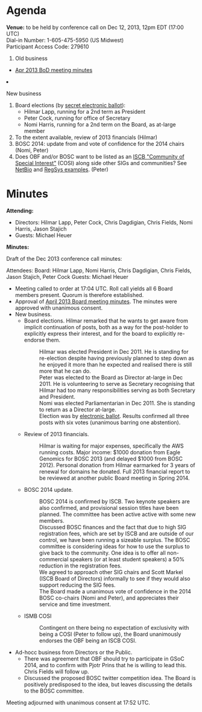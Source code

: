 = Agenda =

'''Venue:''' to be held by conference call on Dec 12, 2013, 12pm EDT (17:00 UTC) <br/>
Dial-in Number:	1-605-475-5950  (US Midwest) <br/>
Participant Access Code:	279610

<ol>
<li> Old business </li>
 <ul>
  <li> [[Minutes:2013_Apr_ConfCall| Apr 2013 BoD meeting minutes]]</li>
 </ul>  
<li>New business</li>
<ol style="list-style-type:lower-roman">
 <li> Board elections (by [https://vote.heliosvoting.org/helios/e/obf-board-dec2013 secret electronic ballot]):
 <ul><li>Hilmar Lapp, running for a 2nd term as President</li>
   <li>Peter Cock, running for office of Secretary</li>
  <li> Nomi Harris, running for a 2nd term on the Board, as at-large member </li>
  </ul></li>
  <li> To the extent available, review of 2013 financials (Hilmar) </li>
  <li> BOSC 2014: update from and vote of confidence for the 2014 chairs (Nomi, Peter)</li>
  <li> Does OBF and/or BOSC want to be listed as an [http://www.iscb.org/iscb-affiliates-cosis ISCB "Community of Special Interest"] (COSI) along side other SIGs and communities? See [http://www.iscb.org/iscb-netbio-cosi NetBio] and [http://www.iscb.org/iscb-regsys-cosi RegSys examples]. (Peter) </li>
</ol>
</ol>

= Minutes =

'''Attending:'''
* Directors: Hilmar Lapp, Peter Cock, Chris Dagdigian, Chris Fields, Nomi Harris, Jason Stajich
* Guests: Michael Heuer

'''Minutes:'''

Draft of the Dec 2013 conference call minutes:

Attendees:
Board: Hilmar Lapp, Nomi Harris, Chris Dagdigian, Chris Fields, Jason Stajich, Peter Cock
Guests: Michael Heuer

* Meeting called to order at 17:04 UTC. Roll call yields all 6 Board members present. Quorum is therefore established.
* Approval of [http://www.open-bio.org/wiki/Minutes:2013_Apr_ConfCall April 2013 Board meeting minutes]. The minutes were approved with unanimous consent.
* New business.
** Board elections. Hilmar remarked that he wants to get aware from implicit continuation of posts, both as a way for the post-holder to explicitly express their interest, and for the board to explicitly re-endorse them.
**: Hilmar was elected President in Dec 2011. He is standing for re-election despite having previously planned to step down as he enjoyed it more than he expected and realised there is still more that he can do.
**: Peter was elected to the Board as Director at-large in Dec 2011. He is volunteering to serve as Secretary recognising that Hilmar had too many responsibilities serving as both Secretary and President.
**: Nomi was elected Parliamentarian in Dec 2011. She is standing to return as a Director at-large.
**: Election was by [https://vote.heliosvoting.org/helios/e/obf-board-dec2013 electronic ballot]. Results confirmed all three posts with six votes (unanimous barring one abstention).
** Review of 2013 financials.
**: Hilmar is waiting for major expenses, specifically the AWS running costs. Major income: $1000 donation from Eagle Genomics for BOSC 2013 (and delayed $1000 from BOSC 2012). Personal donation from Hilmar earmarked for 3 years of renewal for domains he donated. Full 2013 financial report to be reviewed at another public Board meeting in Spring 2014.
** BOSC 2014 update.
**: BOSC 2014 is confirmed by ISCB. Two keynote speakers are also confirmed, and provisional session titles have been planned. The committee has been active active with some new members.
**: Discussed BOSC finances and the fact that due to high SIG registration fees, which are set by ISCB and are outside of our control, we have been running a sizeable surplus. The BOSC committee is considering ideas for how to use the surplus to give back to the community. One idea is to offer all non-commercial speakers (or at least student speakers) a 50% reduction in the registration fees.
**: We agreed to approach other SIG chairs and Scott Markel (ISCB Board of Directors) informally to see if they would also support reducing the SIG fees.
**: The Board made a unanimous vote of confidence in the 2014 BOSC co-chairs (Nomi and Peter), and appreciates their service and time investment.
** ISMB COSI
**: Contingent on there being no expectation of exclusivity with being a COSI (Peter to follow up), the Board unanimously endorses the OBF being an ISCB COSI.
* Ad-hocc business from Directors or the Public.
** There was agreement that OBF should try to participate in GSoC 2014, and to confirm with Pjotr Prins that he is willing to lead this. Chris Fields will follow up.
** Discussed the proposed BOSC twitter competition idea. The Board is positively predisposed to the idea, but leaves discussing the details to the BOSC committee.
Meeting adjourned with unanimous consent at 17:52 UTC.
